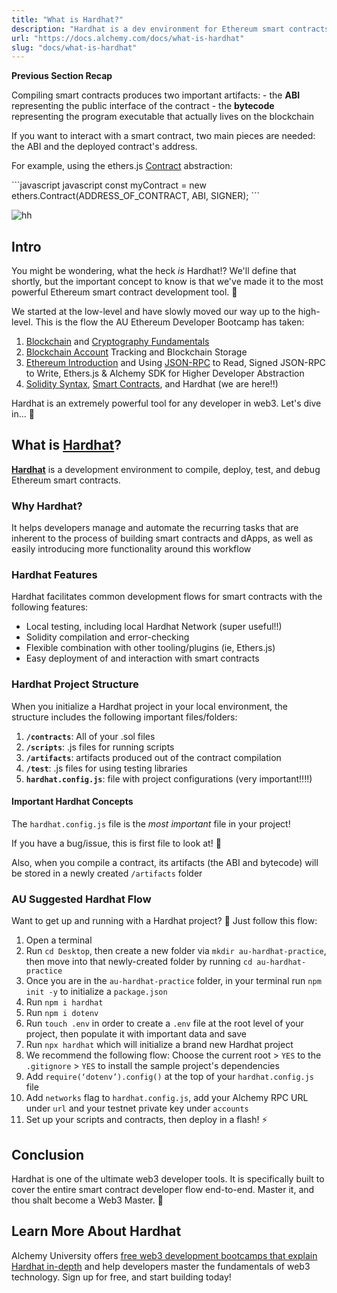 ```yaml
---
title: "What is Hardhat?"
description: "Hardhat is a dev environment for Ethereum smart contracts that enables compiling, deploying, testing, and debugging. It has local testing, Solidity compilation, and easy contract deployment."
url: "https://docs.alchemy.com/docs/what-is-hardhat"
slug: "docs/what-is-hardhat"
---
```


**Previous Section Recap**

Compiling smart contracts produces two important artifacts: - the **ABI** representing the public interface of the contract - the **bytecode** representing the program executable that actually lives on the blockchain

If you want to interact with a smart contract, two main pieces are needed: the ABI and the deployed contract's address.

For example, using the ethers.js [Contract](https://docs.ethers.org/v5/api/contract/contract/#Contract) abstraction:

<CodeGroup>
  ```javascript javascript
  const myContract = new ethers.Contract(ADDRESS_OF_CONTRACT, ABI, SIGNER);
  ```
</CodeGroup>

![hh](card.jpg)

## Intro

You might be wondering, what the heck *is* Hardhat!? We'll define that shortly, but the important concept to know is that we've made it to the most powerful Ethereum smart contract development tool. 🔨

We started at the low-level and have slowly moved our way up to the high-level. This is the flow the AU Ethereum Developer Bootcamp has taken:

1. [Blockchain](/docs/what-is-a-blockchain) and [Cryptography Fundamentals](/docs/public-key-cryptography)
2. [Blockchain Account](/docs/ethereum-accounts) Tracking and Blockchain Storage
3. [Ethereum Introduction](/docs/what-is-ethereum) and Using [JSON-RPC](/docs/how-to-read-data-with-json-rpc) to Read, Signed JSON-RPC to Write, Ethers.js & Alchemy SDK for Higher Developer Abstraction
4. [Solidity Syntax](/docs/solidity-syntax), [Smart Contracts](/docs/smart-contract-communication), and Hardhat (we are here!!)

Hardhat is an extremely powerful tool for any developer in web3. Let's dive in... 🤿

## What is [Hardhat](https://hardhat.org/)?

[**Hardhat**](https://hardhat.org/) is a development environment to compile, deploy, test, and debug Ethereum smart contracts.

### Why Hardhat?

It helps developers manage and automate the recurring tasks that are inherent to the process of building smart contracts and dApps, as well as easily introducing more functionality around this workflow

### Hardhat Features

Hardhat facilitates common development flows for smart contracts with the following features:

* Local testing, including local Hardhat Network (super useful!!)
* Solidity compilation and error-checking
* Flexible combination with other tooling/plugins (ie, Ethers.js)
* Easy deployment of and interaction with smart contracts

### Hardhat Project Structure

When you initialize a Hardhat project in your local environment, the structure includes the following important files/folders:

1. **`/contracts`**: All of your .sol files
2. **`/scripts`**: .js files for running scripts
3. **`/artifacts`**: artifacts produced out of the contract compilation
4. **`/test`**: .js files for using testing libraries
5. **`hardhat.config.js`**: file with project configurations (very important!!!!)

#### Important Hardhat Concepts

The `hardhat.config.js` file is the *most important* file in your project!

<Warning>
  If you have a bug/issue, this is first file to look at! 👀
</Warning>

Also, when you compile a contract, its artifacts (the ABI and bytecode) will be stored in a newly created `/artifacts` folder

### AU Suggested Hardhat Flow

Want to get up and running with a Hardhat project? 🏇 Just follow this flow:

1. Open a terminal
2. Run `cd Desktop`, then create a new folder via `mkdir au-hardhat-practice`, then move into that newly-created folder by running `cd au-hardhat-practice`
3. Once you are in the `au-hardhat-practice` folder, in your terminal run `npm init -y` to initialize a `package.json`
4. Run `npm i hardhat`
5. Run `npm i dotenv`
6. Run `touch .env` in order to create a `.env` file at the root level of your project, then populate it with important data and save
7. Run `npx hardhat` which will initialize a brand new Hardhat project
8. We recommend the following flow: Choose the current root > `YES` to the `.gitignore` > `YES` to install the sample project's dependencies
9. Add `require(‘dotenv’).config()` at the top of your `hardhat.config.js` file
10. Add `networks` flag to `hardhat.config.js`, add your Alchemy RPC URL under `url` and your testnet private key under `accounts`
11. Set up your scripts and contracts, then deploy in a flash! ⚡️

## Conclusion

Hardhat is one of the ultimate web3 developer tools. It is specifically built to cover the entire smart contract developer flow end-to-end. Master it, and thou shalt become a Web3 Master. 🧠

## Learn More About Hardhat

Alchemy University offers [free web3 development bootcamps that explain Hardhat in-depth](https://university.alchemy.com/ethereum) and help developers master the fundamentals of web3 technology. Sign up for free, and start building today!
